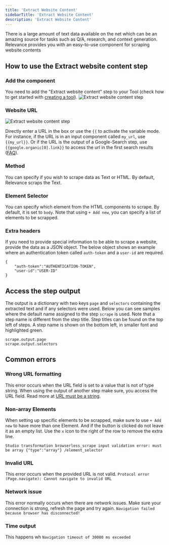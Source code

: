 ```yaml
---
title: 'Extract Website Content'
sidebarTitle: 'Extract Website Content'
description: 'Extract Website Content'
---
```

There is a large amount of text data available on the net which can be an amazing source for tasks such as Q/A, research,
and context generation. Relevance provides you with an easy-to-use component for scraping website contents

## How to use the Extract website content step

### Add the component
You need to add the "Extract website content" step to your Tool (check how to get started with 
[creating a tool](/build-custom-tools/tool-steps/getting_started)).
![Extract website content step](/images/build-custom-tools/tool-step/web-scraping-get-started.png)

### Website URL

![Extract website content step](/images/build-custom-tools/tool-step/web-scraping-fields.png)

Directly enter a URL in the box or use the `{{` to activate the variable mode. For instance, if the URL is in an input
component called `my_url`, use `{{my_url}}`. Or if the URL is the output of a Google-Search step, use `{{google.organic[0].link}}`
to access the url in the first search results ([FAQ](/build-custom-tools/faq#error-url-issue)).

### Method
You can specify if you wish to scrape data as Text or HTML. By default, Relevance scraps the Text.

### Element Selector
You can specify which element from the HTML components to scrape. By default, it is set to `body`.
Note that using `+ Add new`, you can specify a list of elements to be scrapped.

### Extra headers
If you need to provide special information to be able to scrape a website, provide the data as a JSON object.
The below object shows an example where an authentication token called `auth-token` and a `user-id` are required.

```
{
    "auth-token":"AUTHENTICATION-TOKEN",
    "user-id":"USER-ID"
}
```

<Snippet file="components/tools/step-general.mdx" />

## Access the step output
The output is a dictionary with two keys `page` and `selectors` containing the extracted text and if any selectors were used.
Below you can see samples where the default name assigned to the step `scrape` is used.
Note that a step name is different from the step title. Step titles can be found on the top left
of steps. A step name is shown on the bottom left, in smaller font and highlighted green.

```
scrape.output.page
scrape.output.selectors
```


## Common errors
### Wrong URL formatting
This error occurs when the URL field is set to a value that is not of type string. When using the output of another
step make sure, you access the URL field. Read more at [URL must be a string](/build-custom-tools/faq#error-url-issue).

### Non-array Elements
When setting up specific elements to be scrapped, make sure to use `+ Add new` to have more than one Element. And if the
button is clicked do not leave it as an empty list. Use the `x` icon to the right of the row to remove the extra line.

```
Studio transformation browserless_scrape input validation error: must be array {"type":"array"} /element_selector
```

### Invalid URL
This error occurs when the provided URL is not valid.
```Protocol error (Page.navigate): Cannot navigate to invalid URL```

### Network issue
This error normally occurs when there are network issues. Make sure your connection is strong, refresh the page and try again.
```Navigation failed because browser has disconnected!```

### Time output
This happens wh
```Navigation timeout of 30000 ms exceeded```